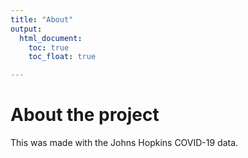 ```yaml
---
title: "About"
output: 
  html_document: 
    toc: true
    toc_float: true

---
```

# About the project
This was made with the Johns Hopkins COVID-19 data.
